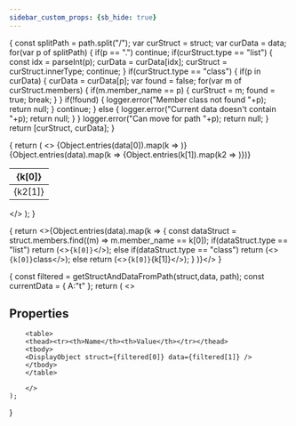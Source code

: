 ```yaml
---
sidebar_custom_props: {sb_hide: true}
---
```



{
    const splitPath = path.split("/");
    var curStruct = struct;
    var curData = data;
    for(var p of splitPath)
    {
        if(p == ".")
            continue;
        if(curStruct.type == "list")
        {
            const idx = parseInt(p);
            curData = curData[idx];
            curStruct = curStruct.innerType;
            continue;
        }
        if(curStruct.type == "class")
        {
            if(p in curData)
            {
                curData = curData[p];
                var found = false;
                for(var m of curStruct.members)
                {
                    if(m.member_name == p)
                    {
                        curStruct = m;
                        found = true;
                        break;
                    }
                }
                if(!found)
                {
                    logger.error("Member class not found "+p);
                    return null;
                }
                continue;
            }
            else
            {
                logger.error("Current data doesn't contain "+p);
                return null;
            }
        }
        logger.error("Can move for path "+p);
        return null;
    }
    return [curStruct, curData];
}

{
    return (
        <>
        <table>
        <thead><tr>{Object.entries(data[0]).map(k => <th>{k[0]}</th>)}</tr></thead>
        <tbody>
        {Object.entries(data).map(k => <tr>{Object.entries(k[1]).map(k2 => <td>{k2[1]}</td>)}</tr>)}
        </tbody>
        </table>
        </>
    );
}

{
    return <>{Object.entries(data).map(k => {
        const dataStruct = struct.members.find((m) => m.member_name == k[0]);
        if(dataStruct.type == "list")
            return (<><tr><td><code>{k[0]}</code></td><td><DisplayList struct={dataStruct} data={k[1]} /></td></tr></>);
        else if(dataStruct.type == "class")
            return (<><tr><td><code>{k[0]}</code></td><td>class</td></tr></>);
        else
            return (<><tr><td><code>{k[0]}</code></td><td>{k[1]}</td></tr></>);
    }
    )}</>
}

{
    const filtered = getStructAndDataFromPath(struct,data, path);
    const currentData = {
        A:"t"
    };
    return (
        <>
        <h2>Properties</h2>

        <table>
        <thead><tr><th>Name</th><th>Value</th></tr></thead>
        <tbody>
        <DisplayObject struct={filtered[0]} data={filtered[1]} />
        </tbody>
        </table>

        </>
    );
}

<DisplayData struct={diva_struct} data={diva_data} path="./CDENCMNHNGA_Divas/1" />

